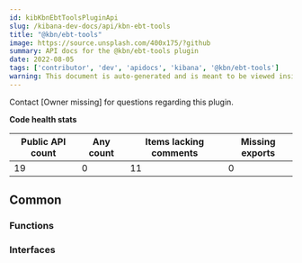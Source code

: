 ```yaml
---
id: kibKbnEbtToolsPluginApi
slug: /kibana-dev-docs/api/kbn-ebt-tools
title: "@kbn/ebt-tools"
image: https://source.unsplash.com/400x175/?github
summary: API docs for the @kbn/ebt-tools plugin
date: 2022-08-05
tags: ['contributor', 'dev', 'apidocs', 'kibana', '@kbn/ebt-tools']
warning: This document is auto-generated and is meant to be viewed inside our experimental, new docs system. Reach out in #docs-engineering for more info.
---
```




Contact [Owner missing] for questions regarding this plugin.

**Code health stats**

| Public API count  | Any count | Items lacking comments | Missing exports |
|-------------------|-----------|------------------------|-----------------|
| 19 | 0 | 11 | 0 |

## Common

### Functions
<DocDefinitionList data={kbnEbtToolsObj.common.functions}/>

### Interfaces
<DocDefinitionList data={kbnEbtToolsObj.common.interfaces}/>

